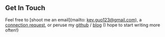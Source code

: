 ## Get In Touch

Feel free to [shoot me an email](mailto: kev.guo123@gmail.com), a [connection request](https://www.linkedin.com/in/2018kguo/),
or peruse my [github](https://github.com/2018kguo) / [blog](https://medium.com/@kev.guo123) (I hope to start writing more often!)
